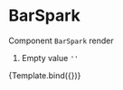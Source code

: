 


<Meta
  title="statistics/BarSpark"
  component={BarSpark}
/>

# BarSpark

Component `BarSpark` render


1. Empty value `''`

<Canvas>
  <Story
    name="Bar spark"
    args={getBarSparkArgs()}
  >
    {Template.bind({})}
  </Story>
</Canvas>
